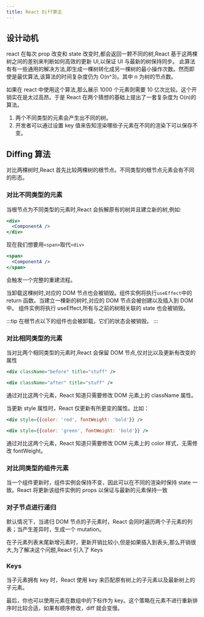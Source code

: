 ```yaml
---
title: React Diff算法
---
```



<AuthorInfo />

## 设计动机

react 在每次 prop 改变和 state 改变时,都会返回一颗不同的树,React 基于这两棵树之间的差别来判断如何高效的更新 UI,以保证 UI 与最新的树保持同步。
此算法有有一些通用的解决方法,即生成一棵树转化成另一棵树的最小操作次数。然而即使是最优算法,该算法的时间复杂度仍为 O(n^3)。其中 n 为树的节点数。

如果在 react 中使用这个算法,那么展示 1000 个元素则需要 10 亿次比较。这个开销实在是太过高昂。于是 React 在两个猜想的基础上提出了一套复杂度为 O(n)的算法。

1. 两个不同类型的元素会产生出不同的树。
1. 开发者可以通过设置 key 值来告知渲染哪些子元素在不同的渲染下可以保存不变。

## Diffing 算法

对比两棵树时,React 首先比较两棵树的根节点。不同类型的根节点元素会有不同的形态。

### 对比不同类型的元素

当根节点为不同类型的元素时,React 会拆解原有的树并且建立新的树,例如:

```jsx
<div>
  <ComponentA />
</div>
```

现在我们想要用`<span>`取代`<div>`

```jsx
<span>
  <ComponentA />
</span>
```

会触发一个完整的重建流程。

当卸载这棵树时,对应的 DOM 节点也会被销毁。组件实例将执行`useEffect`中的 return 函数。当建立一棵新的树时,对应的 DOM 节点会被创建以及插入到 DOM 中。
组件实例将执行 useEffect,所有与之前的树相关联的 state 也会被销毁。

:::tip
在根节点以下的组件也会被卸载，它们的状态会被销毁。
:::

### 对比相同类型的元素

当对比两个相同类型的元素时,React 会保留 DOM 节点,仅对比以及更新有改变的属性

```jsx
<div className="before" title="stuff" />

<div className="after" title="stuff" />
```

通过对比这两个元素，React 知道只需要修改 DOM 元素上的 className 属性。

当更新 style 属性时，React 仅更新有所更变的属性。比如：

```jsx
<div style={{color: 'red', fontWeight: 'bold'}} />

<div style={{color: 'green', fontWeight: 'bold'}} />
```

通过对比这两个元素，React 知道只需要修改 DOM 元素上的 color 样式，无需修改 fontWeight。

### 对比同类型的组件元素

当一个组件更新时，组件实例会保持不变，因此可以在不同的渲染时保持 state 一致。React 将更新该组件实例的 props 以保证与最新的元素保持一致

### 对子节点进行递归

默认情况下，当递归 DOM 节点的子元素时，React 会同时遍历两个子元素的列表；当产生差异时，生成一个 mutation。

在子元素列表末尾新增元素时，更新开销比较小,但是如果插入到表头,那么开销很大,为了解决这个问题,React 引入了 Keys

### Keys

当子元素拥有 key 时，React 使用 key 来匹配原有树上的子元素以及最新树上的子元素。

最后，你也可以使用元素在数组中的下标作为 key。这个策略在元素不进行重新排序时比较合适，如果有顺序修改，diff 就会变慢。
